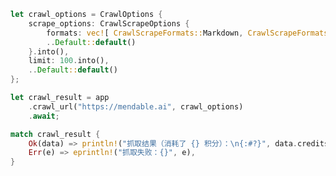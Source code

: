 ```rust Rust
let crawl_options = CrawlOptions {
    scrape_options: CrawlScrapeOptions {
        formats: vec![ CrawlScrapeFormats::Markdown, CrawlScrapeFormats::HTML ].into(),
        ..Default::default()
    }.into(),
    limit: 100.into(),
    ..Default::default()
};

let crawl_result = app
    .crawl_url("https://mendable.ai", crawl_options)
    .await;

match crawl_result {
    Ok(data) => println!("抓取结果（消耗了 {} 积分）：\n{:#?}", data.credits_used, data.data),
    Err(e) => eprintln!("抓取失败：{}", e),
}
```
